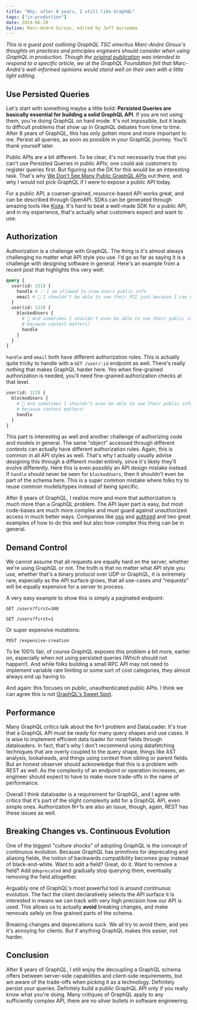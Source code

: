 ```yaml
---
title: "Why, after 8 years, I still like GraphQL"
tags: ["in-production"]
date: 2024-06-28
byline: Marc-André Giroux, edited by Jeff Auriemma
---
```


_This is a guest post outlining GraphQL TSC emeritus Marc-André Giroux's thoughts on practices and principles engineers should consider when using GraphQL in production. Though the [original publication](https://www.magiroux.com/eight-years-of-graphql/) was intended to respond to a specific article, we at the GraphQL Foundation felt that Marc-André's well-informed opinions would stand well on their own with a little light editing._

## Use Persisted Queries

Let's start with something maybe a little bold: **Persisted Queries are basically essential for building a solid GraphQL API**. If you are not using them, you're doing GraphQL on hard mode. It's not impossible, but it leads to difficult problems that show up in GraphQL debates from time to time. After 8 years of GraphQL, this has only gotten more and more important to me. Persist all queries, as soon as possible in your GraphQL journey. You'll thank yourself later.

Public APIs are a bit different.  To be clear, it's not necessarily true that you can't use Persisted Queries in public APIs; one could ask customers to register queries first. But figuring out the DX for this would be an interesting task. That's why [We Don’t See Many Public GraphQL APIs](https://productionreadygraphql.com/blog/2019-10-21-why-we-dont-see-many-public-graphql-apis) out there, and why I would not pick GraphQL if I were to expose a public API today.

For a public API, a coarser-grained, resource-based API works great, and can be described through OpenAPI. SDKs can be generated through amazing tools like [Kiota](https://learn.microsoft.com/en-us/openapi/kiota/overview). It's hard to beat a well-made SDK for a public API, and in my experience, that's actually what customers expect and want to use.

## Authorization

Authorization is a challenge with GraphQL. The thing is it's almost always challenging no matter what API style you use. I'd go as far as saying it is a challenge with designing software in general. Here's an example from a recent post that highlights this very well:

```graphql
query {
  user(id: 321) {
    handle # ✅ I am allowed to view Users public info
    email # 🛑 I shouldn't be able to see their PII just because I can view the User
  }
  user(id: 123) {
    blockedUsers {
      # 🛑 And sometimes I shouldn't even be able to see their public info,
      # because context matters!
      handle
    }
  }
}
```

`handle` and `email` both have different authorization rules. This is actually quite tricky to handle with a `GET /user/:id` endpoint as well. There's really nothing that makes GraphQL harder here. Yes when fine-grained authorization is needed, you'll need fine-grained authorization checks at that level.

```graphql
user(id: 123) {
  blockedUsers {
    # 🛑 And sometimes I shouldn't even be able to see their public info,
    # because context matters!
    handle
  }
}
```

This part is interesting as well and another challenge of authorizing code and models in general. The same "object" accessed through different contexts can actually have different authorization rules. Again, this is common in all API styles as well. That's why I actually usually advise designing this through a different model entirely, since it's likely they'll evolve differently. Here this is even possibly an API design mistake instead. If `handle` should never be seen for `blockedUsers`, then it shouldn't even be part of the schema here. This is a super common mistake where folks try to reuse common models/types instead of being specific.

After 8 years of GraphQL, I realize more and more that authorization is much more than a GraphQL problem. The API layer part is easy, but most code-bases are much more complex and must guard against unauthorized access in much better ways. Companies like [oso](https://www.osohq.com/) and [authzed](https://authzed.com/) and two great examples of how to do this well but also how complex this thing can be in general.

## Demand Control

We cannot assume that all requests are equally hard on the server, whether we're using GraphQL or not.  The truth is that no matter what API style you use, whether that's a binary protocol over UDP or GraphQL, it is extremely rare, especially as the API surface grows, that all use-cases and "requests" will be equally expensive for a server to process.

A very easy example to show this is simply a paginated endpoint:

```
GET /users?first=100

GET /users?first=1
```

Or super expensive mutations:

```
POST /expensive-creation
```

To be 100% fair, of course GraphQL exposes this problem a bit more, earlier on, especially when not using persisted queries (Which should not happen!). And while folks building a small RPC API may not need to implement variable rate limiting or some sort of cost categories, they almost always end up having to.

And again: this focuses on public, unauthenticated public APIs. I think we can agree this is not [GraphQL's Sweet Spot](https://productionreadygraphql.com/blog/2020-05-14-sweetspot).

## Performance

Many GraphQL critics talk about the N+1 problem and DataLoader. It's true that a GraphQL API must be ready for many query shapes and use cases. It is wise to implement efficient data loader for most fields through dataloaders. In fact, that's why I don't recommend using datafetching techniques that are overly coupled to the query shape, things like AST analysis, lookaheads, and things using context from sibling or parent fields.  But an honest observer should acknowledge that this is a problem with REST as well. As the complexity of an endpoint or operation increases, an engineer should expect to have to make more trade-offs in the name of performance.

Overall I think dataloader is a requirement for GraphQL, and I agree with critics that it's part of the slight complexity add for a GraphQL API, even simple ones. Authorization N+1s are also an issue, though, again, REST has these issues as well.

## Breaking Changes vs. Continuous Evolution

One of the biggest "culture shocks" of adopting GraphQL is the concept of continuous evolution.  Because GraphQL has primitives for deprecating and aliasing fields, the notion of backwards compatibility becomes gray instead of black-and-white.  Want to add a field?  Great, do it.  Want to remove a field?  Add `@deprecated` and gradually stop querying them, eventually removing the field altogether.

Arguably one of GraphQL's most powerful tool is around continuous evolution. The fact the client declaratively selects the API surface it is interested in means we can track with very high precision how our API is used. This allows us to actually **avoid** breaking changes, and make removals safely on fine grained parts of the schema.

Breaking changes and deprecations suck. We all try to avoid them, and yes it's annoying for clients. But if anything GraphQL makes this easier, not harder.

## Conclusion

After 8 years of GraphQL, I still enjoy the decoupling a GraphQL schema offers between server-side capabilities and client-side requirements, but am aware of the trade-offs when picking it as a technology.  Definitely persist your queries.  Definitely build a public GraphQL API only if you really know what you're doing.  Many critiques of GraphQL apply to any sufficiently complex API, there are no silver bullets in software engineering.
